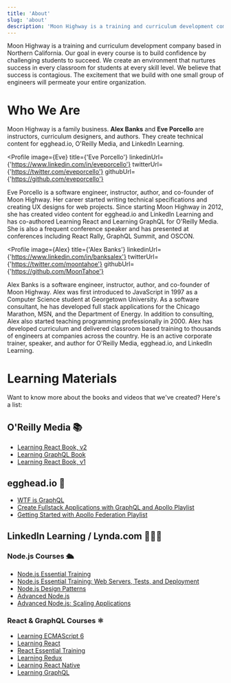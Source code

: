 ```yaml
---
title: 'About'
slug: 'about'
description: 'Moon Highway is a training and curriculum development company based in Northern California. Our goal in every course is to build confidence by challenging students to succeed. We create an environment that nurtures success in every classroom for students at every skill level. We believe that success is contagious. The excitement that we build with one small group of engineers will permeate your entire organization.'
---
```





Moon Highway is a training and curriculum development company based
in Northern California. Our goal in every course is to build confidence by
challenging students to succeed. We create an environment that nurtures
success in every classroom for students at every skill level. We believe
that success is contagious. The excitement that we build with one small
group of engineers will permeate your entire organization.

# Who We Are

Moon Highway is a family business. **Alex Banks** and **Eve Porcello** are instructors,
curriculum designers, and authors. They create technical content for egghead.io, O'Reilly Media, and LinkedIn Learning.

<Profile
  image={Eve}
  title={'Eve Porcello'}
  linkedinUrl={'https://www.linkedin.com/in/eveporcello'}
  twitterUrl={'https://twitter.com/eveporcello'}
  githubUrl={'https://github.com/eveporcello'}
>
  Eve Porcello is a software engineer, instructor, author, and co-founder of Moon
  Highway. Her career started writing technical specifications and creating UX 
  designs for web projects. Since starting Moon Highway in 2012, she has created video content for
  egghead.io and LinkedIn Learning and has co-authored Learning React and Learning GraphQL for O'Reilly Media. 
  She is also a frequent conference speaker and has presented at conferences including React Rally, GraphQL Summit, and OSCON.
</Profile>

<Profile
  image={Alex}
  title={'Alex Banks'}
  linkedinUrl={'https://www.linkedin.com/in/banksalex'}
  twitterUrl={'https://twitter.com/moontahoe'}
  githubUrl={'https://github.com/MoonTahoe'}
>
  Alex Banks is a software engineer, instructor, author, and co-founder of Moon
  Highway. Alex was first introduced to JavaScript in 1997 as a Computer Science
  student at Georgetown University. As a software consultant, he has developed
  full stack applications for the Chicago Marathon, MSN, and the Department of
  Energy. In addition to consulting, Alex also started teaching programming
  professionally in 2000. Alex has developed curriculum and delivered classroom
  based training to thousands of engineers at companies across the country. He is an active
  corporate trainer, speaker, and author for O'Reilly Media, egghead.io, and LinkedIn
  Learning.
</Profile>

# Learning Materials

Want to know more about the books and videos that we've created? Here's a list:

## O'Reilly Media 📚

* [Learning React Book, v2](http://shop.oreilly.com/product/0636920252894.do)
* [Learning GraphQL Book](http://shop.oreilly.com/product/0636920137269.do)
* [Learning React Book, v1](http://shop.oreilly.com/product/0636920049579.do)

## egghead.io 🥚

* [WTF is GraphQL](https://egghead.io/lessons/graphql-wtf-is-graphql)
* [Create Fullstack Applications with GraphQL and Apollo Playlist](https://egghead.io/playlists/create-fullstack-applications-with-graphql-and-apollo-794dc9c7)
* [Getting Started with Apollo Federation Playlist](https://egghead.io/playlists/getting-started-with-apollo-federation-60ad0165)

## LinkedIn Learning / Lynda.com 👩🏻‍💻

### Node.js Courses 🛳

* [Node.js Essential Training](https://www.linkedin.com/learning/node-js-essential-training-3)
* [Node.js Essential Training: Web Servers, Tests, and Deployment](https://www.linkedin.com/learning/node-js-essential-training-web-servers-tests-and-deployment)
* [Node.js Design Patterns](https://www.linkedin.com/learning/node-js-design-patterns)
* [Advanced Node.js](https://www.linkedin.com/learning/advanced-node-js)
* [Advanced Node.js: Scaling Applications](https://www.linkedin.com/learning/advanced-node-js-scaling-applications)

### React & GraphQL Courses ⚛️

* [Learning ECMAScript 6](https://www.linkedin.com/learning/learning-ecmascript-6)
* [Learning React](https://www.linkedin.com/learning/learning-react-js-4)
* [React Essential Training](https://www.linkedin.com/learning/react-js-essential-training-3)
* [Learning Redux](https://www.linkedin.com/learning/learning-redux)
* [Learning React Native](https://www.linkedin.com/learning/learning-react-native-2)
* [Learning GraphQL](https://www.linkedin.com/learning/learning-graphql/welcome)
